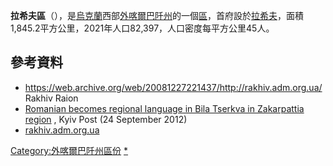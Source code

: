 {{Infobox settlement
| name                    = 拉希夫區
| native_name             = Рахівський район
| native_name_lang        = uk
| settlement_type         = [[区_(乌克兰)|區]]
| image_skyline           = 
| image_alt               = 
| image_caption           = 
| image_flag              = Flag of Rakhiv raion.svg
| flag_alt                = Flag of Rakhiv Raion
| flag_size               = 105px
| image_shield            = Rahivsky_rs.png
| shield_alt              = Coat of arms of Rakhiv Raion
| shield_size             = 70px
| image_map               = Rakhiv Raion 2020.svg
| mapsize                 = 
| map_alt                 = 
| map_caption             = 
| pushpin_map             = 
| pushpin_label_position  = 
| pushpin_map_alt         = 
| pushpin_map_caption     = 
| coordinates             = {{coord|48|3|24.72|N|24|11|48.35|E|type:adm2nd_region:UA|display=inline,title}}
| coor_pinpoint           = 
| coordinates_footnotes   = 
| subdivision_type        = 國家
| subdivision_name        = {{UKR}}
| subdivision_type1       = [[州_(烏克蘭)|州]]
| subdivision_name1       = {{flag|Zakarpattia Oblast}}
| parts_type              = 下属区划
| parts                   = 4個[[烏克蘭市鎮|市鎮]]
| established_title       = 建立
| established_date        = 1945年 
| established_title1       = 行政重劃
| established_date1        = 2020年7月18日
| seat_type               = [[行政中心|行政中心]]
| seat                    = [[拉希夫|拉希夫]]
| government_footnotes    =
| leader_party            = 
| leader_title            = Governor 
| leader_name             = 
| leader_title1           = Chairman 
| leader_name1            = 
| unit_pref               = Metric
| area_footnotes          = <ref>https://www.minregion.gov.ua/wp-content/uploads/2020/10/atlas_novogo_atu_2020.pdf</ref>
| area_total_km2          = 1845.2
| elevation_footnotes     = 
| elevation_m             = 
| population_footnotes    = 
| population_total        = 82397
| population_as_of        = 2021年
| population_density_km2  = auto
| timezone1               = [[歐洲東部時間|歐洲東部時間]]
| utc_offset1             = +02:00
| timezone1_DST           = [[歐洲東部夏令時間|歐洲東部夏令時間]]
| utc_offset1_DST         = +03:00
| postal_code             = 
| area_code               = 380-3132 
| iso_code                = 
| website                 = {{URL|https://rakhiv-rda.gov.ua/}}
| footnotes               = 
}}

'''拉希夫區'''（{{lang-uk|Рахівський район|Rakhiv Raion}}），是[[烏克蘭|烏克蘭]]西部[[外喀爾巴阡州|外喀爾巴阡州]]的一個[[区_(乌克兰)|區]]，首府設於[[拉希夫|拉希夫]]，面積1,845.2平方公里，2021年人口82,397，人口密度每平方公里45人。

==參考資料==
{{reflist}}
*https://web.archive.org/web/20081227221437/http://rakhiv.adm.org.ua/ Rakhiv Raion
*[http://www.kyivpost.com/content/ukraine/romanian-becomes-regional-language-in-bila-tserkva-in-zakarpattia-region-313373.html Romanian becomes regional language in Bila Tserkva in Zakarpattia region] {{Wayback|url=http://www.kyivpost.com/content/ukraine/romanian-becomes-regional-language-in-bila-tserkva-in-zakarpattia-region-313373.html |date=20140907171343 }}, Kyiv Post (24 September 2012)
* [https://web.archive.org/web/20081227221437/http://rakhiv.adm.org.ua/ rakhiv.adm.org.ua] {{uk icon}}

{{Zakarpattia-geo-stub}}

{{DEFAULTSORT:Рахівський район}}
[[Category:外喀爾巴阡州區份|Category:外喀爾巴阡州區份]]
[[Category:拉希夫區|*]]